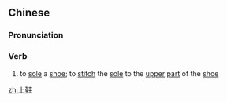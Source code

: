 ==Chinese==
{{zh-forms}}

===Pronunciation===
{{zh-pron
|m=shàngxié
|cat=v
}}

===Verb===
{{zh-verb}}

# to [[sole]] a [[shoe]]; to [[stitch]] the [[sole]] to the [[upper]] [[part]] of the [[shoe]]

[[zh:上鞋]]